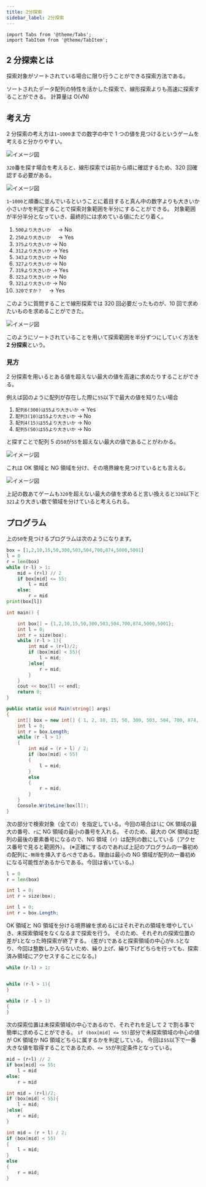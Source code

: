 ```yaml
---
title: 2分探索
sidebar_label: 2分探索
---
```


```mdx-code-block
import Tabs from '@theme/Tabs';
import TabItem from '@theme/TabItem';
```

## 2 分探索とは

探索対象がソートされている場合に限り行うことができる探索方法である。

ソートされたデータ配列の特性を活かした探索で、線形探索よりも高速に探索することができる。
計算量は O(√N)

## 考え方

2 分探索の考え方は`1~1000`までの数字の中で 1 つの値を見つけるというゲームを考えると分かりやすい。

![イメージ図](/img/svg/Algorithm/binary-search/binary-1.drawio.svg "1-1000の配列")

`320`番を探す場合を考えると、線形探索では前から順に確認するため、320 回確認する必要がある。

![イメージ図](/img/svg/Algorithm/binary-search/binary-2.drawio.svg "線形探索の例")

`1~1000`と順番に並んでいるということに着目すると真ん中の数字よりも大きいか小さいかを判定することで探索対象範囲を半分にすることができる。
対象範囲が半分半分となっていき、最終的には求めている値にたどり着く。

1. `500より大きいか`　 → No
1. `250より大きいか`　 → Yes
1. `375より大きいか` → No
1. `312より大きいか` → Yes
1. `343より大きいか` → No
1. `327より大きいか` → No
1. `319より大きいか` → Yes
1. `323より大きいか` → No
1. `321より大きいか` → No
1. `320ですか？`　 → Yes

このように質問することで線形探索では 320 回必要だったものが、10 回で求めたいものを求めることができた。

![イメージ図](/img/svg/Algorithm/binary-search/binary-3.drawio.svg "2分探索の例")

このようにソートされていることを用いて探索範囲を半分ずつにしていく方法を**2 分探索**という。

### 見方

2 分探索を用いるとある値を超えない最大の値を高速に求めたりすることができる。

例えば図のように配列が存在した際に`55`以下で最大の値を知りたい場合

1. `配列6(300)は55より大きいか` → Yes
1. `配列3(10)は55より大きいか` → No
1. `配列4(15)は55より大きいか` → No
1. `配列5(50)は55より大きいか` → No

と探すことで配列 5 の`50`が`55`を超えない最大の値であることがわかる。

![イメージ図](/img/svg/Algorithm/binary-search/binary-4.drawio.svg "配列")

これは OK 領域と NG 領域を分け、その境界線を見つけているとも言える。

![イメージ図](/img/svg/Algorithm/binary-search/binary-5.drawio.svg "2分探索の見方")

上記の数あてゲームも`320`を超えない最大の値を求めると言い換えると`320`以下と`321`より大きい数で領域を分けていると考えられる。

## プログラム

上の`50`を見つけるプログラムは次のようになります。

<Tabs groupId="code">
  <TabItem value="python" label="Python" default>

```python title="binary-search.py"
box = [1,2,10,15,50,300,503,504,700,874,5000,5001]
l = 0
r = len(box)
while (r-l) > 1:
    mid = (r+l) // 2
    if box[mid] <= 55:
        l = mid
    else:
        r = mid
print(box[l])
```

  </TabItem>
  <TabItem value="C++" label="C++">

```cpp title="binary-search.cpp"
int main() {

    int box[] = {1,2,10,15,50,300,503,504,700,874,5000,5001};
    int l = 0;
    int r = size(box);
    while (r-l > 1){
        int mid = (r+l)/2;
        if (box[mid] < 55){
            l = mid;
        }else{
            r = mid;
        }
    }
    cout << box[l] << endl;
    return 0;
}
```

  </TabItem>
  <TabItem value="C#" label="C#">

```csharp title="binary-search.cs"
public static void Main(string[] args)
{
    int[] box = new int[] { 1, 2, 10, 15, 50, 300, 503, 504, 700, 874, 5000, 5001 };
    int l = 0;
    int r = box.Length;
    while (r -l > 1)
    {
        int mid = (r + l) / 2;
        if (box[mid] < 55)
        {
            l = mid;
        }
        else
        {
            r = mid;
        }
    }
    Console.WriteLine(box[l]);
}
```

  </TabItem>
</Tabs>

次の部分で検索対象（全ての）を指定している。今回の場合は`l`に OK 領域の最大の番号、`r`に NG 領域の最小の番号を入れる。
そのため、最大の OK 領域は配列の最後の要素番号になるので、NG 領域（`r`）は配列の数にしている（アクセス番号で見ると範囲外）。
(※正確にするのであれば上記のプログラムの一番初めの配列に`-無限`を挿入するべきである。理由は最小の NG 領域が配列の一番初めになる可能性があるからである。今回は省いている。)

<Tabs groupId="code">
  <TabItem value="python" label="Python" default>

```python
l = 0
r = len(box)
```

  </TabItem>
  <TabItem value="C++" label="C++">

```cpp
int l = 0;
int r = size(box);
```

  </TabItem>
  <TabItem value="C#" label="C#">

```csharp
int l = 0;
int r = box.Length;
```

  </TabItem>
</Tabs>

OK 領域と NG 領域を分ける境界線を求めるにはそれぞれの領域を増やしていき、未探索領域をなくなるまで探索を行う。
そのため、それぞれの探索位置の差が`1`となった時探索が終了する。
(差が`1`であると探索領域の中心が`0.5`となり、今回は整数しか入らないため、繰り上げ、繰り下げどちらを行っても、探索済み領域にアクセスすることになる。)

<Tabs groupId="code">
  <TabItem value="python" label="Python" default>

```python
while (r-l) > 1:
```

  </TabItem>
  <TabItem value="C++" label="C++">

```cpp

while (r-l > 1){
}
```

  </TabItem>
  <TabItem value="C#" label="C#">

```csharp
while (r -l > 1)
{
}
```

  </TabItem>
</Tabs>

次の探索位置は未探索領域の中心であるので、それぞれを足して 2 で割る事で簡単に求めることができる。
`if (box[mid] <= 55)`部分で未探索領域の中心の値が OK 領域か NG 領域どちらに属するかを判定している。
今回は`55`以下で一番大きな値を取得することであるため、`<= 55`が判定条件となっている。

<Tabs groupId="code">
  <TabItem value="python" label="Python" default>

```python
mid = (r+l) // 2
if box[mid] <= 55:
    l = mid
else:
    r = mid
```

  </TabItem>
  <TabItem value="C++" label="C++">

```cpp
int mid = (r+l)/2;
if (box[mid] < 55){
    l = mid;
}else{
    r = mid;
}
```

  </TabItem>
  <TabItem value="C#" label="C#">

```csharp
int mid = (r + l) / 2;
if (box[mid] < 55)
{
    l = mid;
}
else
{
    r = mid;
}
```

  </TabItem>
</Tabs>
